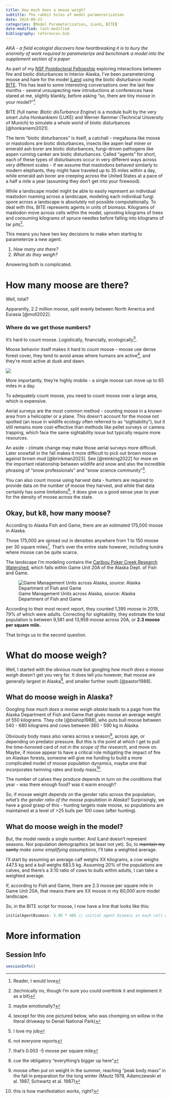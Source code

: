 ```yaml
---
title: How much does a moose weigh?
subtitle: The rabbit holes of model parameterization
date: 2024-09-23
categories: [Model Parameterization, iLand, BITE]
date-modified: last-modified
bibliography: references.bib
---
```


*AKA - a field ecologist discovers how heartbreaking it is to bury the enormity of work required to parameterize and benchmark a model into the supplement section of a paper*

As part of my [NSF Postdoctoral Fellowship](https://www.nsf.gov/awardsearch/showAward?AWD_ID=2219248&HistoricalAwards=false) exploring interactions between fire and biotic disturbances in Interior Alaska, I've been parameterizing moose and hare for the model [iLand](https://iland-model.org/iLand+Hub) using the biotic disturbance model [BITE](https://iland-model.org/bite/#/). This has lead to some interesting conversations over the last few months - several unsuspecting new introductions at conferences have stared at me, slightly blankly, before asking "so, there are tiny moose in your model?"[^1]

[^1]: Reader, I would love

BITE (full name: *BIotic disTurbance Engine*) is a module built by the very smart Juha Honkankiemi (LUKE) and Werner Rammer (Technical University of Munich) to simulate a whole world of biotic disturbances [@honkaniemi2021].

The term "biotic disturbances" is itself, a catchall - megafauna like moose or mastodons are biotic disturbances, insects like aspen leaf miner or emerald ash borer are biotic disturbances, fungi-driven pathogens like aspen running canker are biotic disturbances. Called "agents" for short, each of these types of disturbances occur in very different ways across very different scales - if we assume that mastodons behaved similarly to modern elephants, they might have traveled up to 35 miles within a day, while emerald ash borer are creeping across the United States at a pace of a half a mile a year (assuming they don't get into your firewood).

While a landscape model might be able to easily represent an individual mastodon roaming across a landscape, modeling each individual fungi spore across a landscape is absolutely not possible computationally. To deal with this, BITE represents agents in units of biomass. Kilograms of mastodon move across cells within the model, uprooting kilograms of trees and consuming kilograms of spruce needles before falling into kilograms of tar pits[^2].

[^2]: (technically no, though I'm sure you could overthink it and implement it as a bit)

This means you have two key decisions to make when starting to parameterize a new agent:

1.  *How many are there?*
2.  *What do they weigh?*

Answering both is complicated.

# How many moose are there?

Well, total?

Apparantly, 2.2 million moose, split evenly between North America and Eurasia [@moll2022].

### Where do we get those numbers?

It's hard to count moose. Logistically, financially, ecologically[^3].

[^3]: maybe emotionally?

Moose behavior itself makes it hard to count moose - moose use dense forest cover, they tend to avoid areas where humans are active[^4], and they're most active at dusk and dawn.

[^4]: (except for this one pictured below, who was chomping on willow in the literal driveway to Denali National Park)

![](images/moose.JPG){.column-margin}

More importantly, they're highly mobile - a single moose can move up to 65 miles in a day.

To adequately count moose, you need to count moose over a large area, which is expensive.

Aerial surveys are the most common method - counting moose in a known area from a helicopter or a plane. This doesn't account for the moose not spotted (an issue in wildlife ecology often referred to as "sightability"), but it still remains more cost-effective than methods like pellet surveys or camera trapping, which face the same sightability issue but typically require more resources.

::: callout-note
An aside - climate change may make those aerial surveys more difficult. Later snowfall in the fall makes it more difficult to pick out brown moose against brown mud [@brinkman2023]. See [@reinking2022] for more on the important relationship between wildlife and snow and also the incredible phrasing of "snow professionals" and "snow science community"[^5].
:::

[^5]: I love my job

You can also count moose using harvest data - hunters are required to provide data on the number of moose they harvest, and while that data certainly has some limitations[^6], it does give us a good sense year to year for the density of moose across the state.

[^6]: not everyone reports

## Okay, but k8, how many moose?

According to Alaska Fish and Game, there are an estimated 175,000 moose in Alaska.

Those 175,000 are spread out in densities anywhere from 1 to 150 moose per 30 square miles[^7]. That's over the entire state however, including tundra where moose can be quite scarce.

[^7]: that's 0.003 -5 moose per square mile

The landscape I'm modeling contains the [Caribou Poker Creek Research Watershed](https://www.lter.uaf.edu/research/study-sites-cpcrw), which falls within Game Unit 20A of the Alaska Dept. of Fish and Game.

![Game Management Units across Alaska, source: Alaska Department of Fish and Game](gameunits.jpg)

According to their most recent report, they counted 1,395 moose in 2019, 79% of which were adults. Correcting for sightability, they estimate the total population is between 9,581 and 13,959 moose across 20A, or **2.3 moose per square mile.**

That brings us to the second question.

# What do moose weigh?

Well, I started with the obvious route but googling *how much does a moose weigh* doesn't get you very far. It does tell you however, that moose are generally largest in Alaska[^8], and smaller further south [@pastor1988].

[^8]: cue the obligatory "everything's bigger up here"

## What do moose weigh in Alaska?

Googling *how much does a moose weigh alaska* leads to a page from the Alaska Department of Fish and Game that gives moose an average weight of 550 kilograms. They cite [@bishop1988], who puts bull moose between 540 - 680 kilograms and cows between 360 - 590 kg in Alaska.

Obviously body mass also varies across a season[^9], across age, or depending on predator pressure. But this is the point at which I get to pull the time-honored card of *not in the scope of the research,* and move on. Maybe, if moose appear to have a critical role mitigating the impact of fire on Alaskan forests, someone will give me funding to build a more complicated model of moose population dynamics, maybe one that incorporates twinning rates and body mass[^10].

[^9]: moose often put on weight in the summer, reaching "peak body mass" in the fall in preparation for the long winter (Mautz 1978, Adamczewski et al. 1987, Schwartz et al. 1987)

[^10]: this is how manifestation works, right?

The number of calves they produce depends in turn on the conditions that year - was there enough food? was it warm enough?

So, if moose weight depends on the gender ratio across the population, *what's the gender ratio of the moose population in Alaska*? Surprisingly, we have a good grasp of this - hunting targets male moose, so populations are maintained at a level of \>25 bulls per 100 cows (after hunting).

## What do moose weigh in the model?

But, the model needs a single number. And iLand doesn't represent seasons. Nor population demographics (at least not yet). So, to ~~maintain my sanity~~ *make some simplifying assumptions*, I'll take a weighted average.

I'll start by assuming an average calf weighs XX kilograms, a cow weighs 447.5 kg and a bull weighs 683.5 kg. Assuming 20% of the populations are calves, and there's a 3:10 ratio of cows to bulls within adults, I can take a weighted average.

If, according to Fish and Game, there are 2.3 moose per square mile in Game Unit 20A, that means there are XX moose in my 60,000 acre model landscape.

So, in the BITE script for moose, I now have a line that looks like this:

``` javascript
initialAgentBiomass: 5.95 * 465 // initial agent biomass in each cell calculated assuming moose density to be 0.95 animals per 1 km2 (152 per 1000) * average mass of 465 kg (estimated) per animal  
```

# More information

## Session Info

```r
sessionInfo()
```
